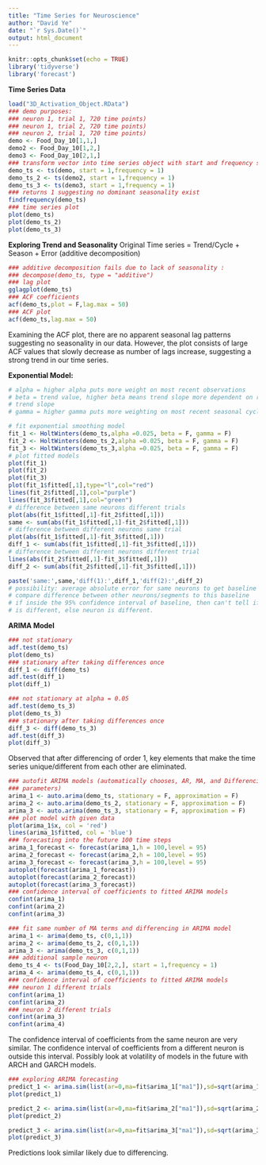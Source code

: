 ```yaml
---
title: "Time Series for Neuroscience"
author: "David Ye"
date: "`r Sys.Date()`"
output: html_document
---
```


```r
knitr::opts_chunk$set(echo = TRUE)
library('tidyverse')
library('forecast')
```

**Time Series Data**
```r
load("3D_Activation_Object.RData")
### demo purposes:
### neuron 1, trial 1, 720 time points)
### neuron 1, trial 2, 720 time points)
### neuron 2, trial 1, 720 time points)
demo <- Food_Day_10[1,1,]
demo2 <- Food_Day_10[1,2,]
demo3 <- Food_Day_10[2,1,]
### transform vector into time series object with start and frequency set to 1
demo_ts <- ts(demo, start = 1,frequency = 1)
demo_ts_2 <- ts(demo2, start = 1,frequency = 1)
demo_ts_3 <- ts(demo3, start = 1,frequency = 1)
### returns 1 suggesting no dominant seasonality exist
findfrequency(demo_ts)
### time series plot
plot(demo_ts)
plot(demo_ts_2)
plot(demo_ts_3)
```

**Exploring Trend and Seasonality**
Original Time series = Trend/Cycle + Season + Error (additive decomposition)
```r
### additive decomposition fails due to lack of seasonality : 
### decompose(demo_ts, type = "additive")
### lag plot
gglagplot(demo_ts)
### ACF coefficients
acf(demo_ts,plot = F,lag.max = 50)
### ACF plot
acf(demo_ts,lag.max = 50)
```
Examining the ACF plot, there are no apparent seasonal lag patterns suggesting no seasonality in our data. However, the plot consists of large ACF values that slowly decrease as number of lags increase, suggesting a strong trend in our time series.

**Exponential Model:**

```r
# alpha = higher alpha puts more weight on most recent observations
# beta = trend value, higher beta means trend slope more dependent on recent
# trend slope
# gamma = higher gamma puts more weighting on most recent seasonal cycles

# fit exponential smoothing model
fit_1 <- HoltWinters(demo_ts,alpha =0.025, beta = F, gamma = F)
fit_2 <- HoltWinters(demo_ts_2,alpha =0.025, beta = F, gamma = F)
fit_3 <- HoltWinters(demo_ts_3,alpha =0.025, beta = F, gamma = F)
# plot fitted models
plot(fit_1)
plot(fit_2)
plot(fit_3)
plot(fit_1$fitted[,1],type="l",col="red")
lines(fit_2$fitted[,1],col="purple")
lines(fit_3$fitted[,1],col="green")
# difference between same neurons different trials
plot(abs(fit_1$fitted[,1]-fit_2$fitted[,1]))
same <- sum(abs(fit_1$fitted[,1]-fit_2$fitted[,1]))
# difference between different neurons same trial
plot(abs(fit_1$fitted[,1]-fit_3$fitted[,1]))
diff_1 <- sum(abs(fit_1$fitted[,1]-fit_3$fitted[,1]))
# difference between different neurons different trial
lines(abs(fit_2$fitted[,1]-fit_3$fitted[,1]))
diff_2 <- sum(abs(fit_2$fitted[,1]-fit_3$fitted[,1]))

paste('same:',same,'diff(1):',diff_1,'diff(2):',diff_2)
# possibility: average absolute error for same neurons to get baseline
# compare difference between other neurons/segments to this baseline
# if inside the 95% confidence interval of baseline, then can't tell if neuron
# is different, else neuron is different.
```

**ARIMA Model**
```r
### not stationary
adf.test(demo_ts)
plot(demo_ts)
### stationary after taking differences once
diff_1 <- diff(demo_ts)
adf.test(diff_1)
plot(diff_1)

### not stationary at alpha = 0.05
adf.test(demo_ts_3)
plot(demo_ts_3)
### stationary after taking differences once
diff_3 <- diff(demo_ts_3)
adf.test(diff_3)
plot(diff_3)
```
Observed that after differencing of order 1, key elements that make the time series unique/different from each other are eliminated.

```r
### autofit ARIMA models (automatically chooses, AR, MA, and Differencing
### parameters)
arima_1 <- auto.arima(demo_ts, stationary = F, approximation = F)
arima_2 <- auto.arima(demo_ts_2, stationary = F, approximation = F)
arima_3 <- auto.arima(demo_ts_3, stationary = F, approximation = F)
### plot model with given data
plot(arima_1$x, col = 'red')
lines(arima_1$fitted, col = 'blue')
### forecasting into the future 100 time steps
arima_1_forecast <- forecast(arima_1,h = 100,level = 95)
arima_2_forecast <- forecast(arima_2,h = 100,level = 95)
arima_3_forecast <- forecast(arima_3,h = 100,level = 95)
autoplot(forecast(arima_1_forecast))
autoplot(forecast(arima_2_forecast))
autoplot(forecast(arima_3_forecast))
### confidence interval of coefficients to fitted ARIMA models
confint(arima_1)
confint(arima_2)
confint(arima_3)
```


```r
### fit same number of MA terms and differencing in ARIMA model
arima_1 <- arima(demo_ts, c(0,1,1))
arima_2 <- arima(demo_ts_2, c(0,1,1))
arima_3 <- arima(demo_ts_3, c(0,1,1))
### additional sample neuron
demo_ts_4 <- ts(Food_Day_10[2,2,], start = 1,frequency = 1)
arima_4 <- arima(demo_ts_4, c(0,1,1))
### confidence interval of coefficients to fitted ARIMA models
### neuron 1 different trials
confint(arima_1)
confint(arima_2)
### neuron 2 different trials
confint(arima_3)
confint(arima_4)
```
The confidence interval of coefficients from the same neuron are very similar. The confidence interval of coefficients from a different neuron is outside this interval. Possibly look at volatility of models in the future with ARCH and GARCH models.

```r
### exploring ARIMA forecasting
predict_1 <- arima.sim(list(ar=0,ma=fit$arima_1["ma1"]),sd=sqrt(arima_1$sigma2),200)
plot(predict_1)

predict_2 <- arima.sim(list(ar=0,ma=fit$arima_2["ma1"]),sd=sqrt(arima_2$sigma2),200)
plot(predict_2)

predict_3 <- arima.sim(list(ar=0,ma=fit$arima_3["ma1"]),sd=sqrt(arima_3$sigma2),200)
plot(predict_3)
```
Predictions look similar likely due to differencing.